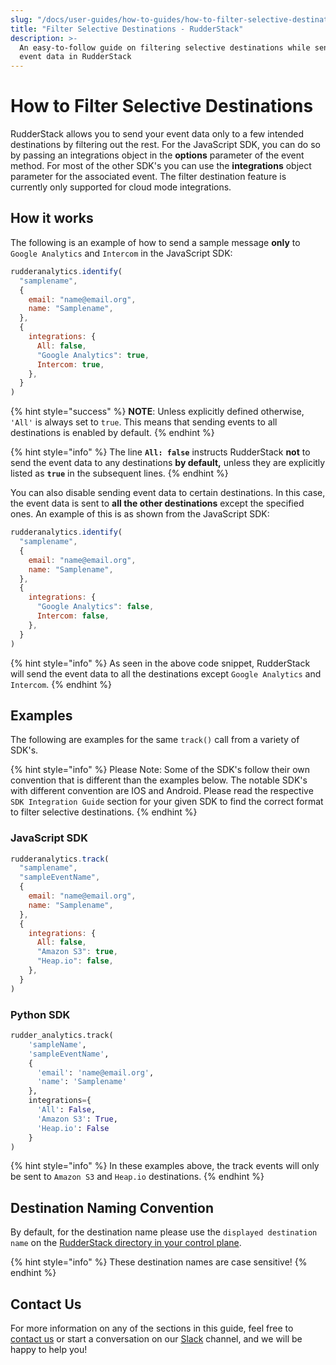 ```yaml
---
slug: "/docs/user-guides/how-to-guides/how-to-filter-selective-destinations"
title: "Filter Selective Destinations - RudderStack"
description: >-
  An easy-to-follow guide on filtering selective destinations while sending
  event data in RudderStack
---
```


# How to Filter Selective Destinations

RudderStack allows you to send your event data only to a few intended destinations by filtering out the rest. For the JavaScript SDK, you can do so by passing an integrations object in the **options** parameter of the event method. For most of the other SDK's you can use the **integrations** object parameter for the associated event. The filter destination feature is currently only supported for cloud mode integrations.

## How it works

The following is an example of how to send a sample message **only** to `Google Analytics` and `Intercom` in the JavaScript SDK:

```javascript
rudderanalytics.identify(
  "samplename",
  {
    email: "name@email.org",
    name: "Samplename",
  },
  {
    integrations: {
      All: false,
      "Google Analytics": true,
      Intercom: true,
    },
  }
)
```

{% hint style="success" %}
**NOTE**: Unless explicitly defined otherwise, `'All'` is always set to `true`. This means that sending events to all destinations is enabled by default.
{% endhint %}

{% hint style="info" %}
The line **`All: false`** instructs RudderStack **not** to send the event data to any destinations **by default,** unless they are explicitly listed as **`true`** in the subsequent lines.
{% endhint %}

You can also disable sending event data to certain destinations. In this case, the event data is sent to **all the other destinations** except the specified ones. An example of this is as shown from the JavaScript SDK:

```javascript
rudderanalytics.identify(
  "samplename",
  {
    email: "name@email.org",
    name: "Samplename",
  },
  {
    integrations: {
      "Google Analytics": false,
      Intercom: false,
    },
  }
)
```

{% hint style="info" %}
As seen in the above code snippet, RudderStack will send the event data to all the destinations except `Google Analytics` and `Intercom`.
{% endhint %}

## Examples

The following are examples for the same `track()` call from a variety of SDK's.

{% hint style="info" %}
Please Note: Some of the SDK's follow their own convention that is different than the examples below. The notable SDK's with different convention are IOS and Android. Please read the respective `SDK Integration Guide` section for your given SDK to find the correct format to filter selective destinations.
{% endhint %}

### JavaScript SDK

```javascript
rudderanalytics.track(
  "samplename",
  "sampleEventName",
  {
    email: "name@email.org",
    name: "Samplename",
  },
  {
    integrations: {
      All: false,
      "Amazon S3": true,
      "Heap.io": false,
    },
  }
)
```

### Python SDK

```python
rudder_analytics.track(
    'sampleName',
    'sampleEventName',
    {
      'email': 'name@email.org',
      'name': 'Samplename'
    },
    integrations={
      'All': False,
      'Amazon S3': True,
      'Heap.io': False
    }
)
```

{% hint style="info" %}
In these examples above, the track events will only be sent to `Amazon S3` and `Heap.io` destinations.
{% endhint %}

## Destination Naming Convention

By default, for the destination name please use the `displayed destination name` on the [RudderStack directory in your control plane](https://app.rudderstack.com/directory).

{% hint style="info" %}
These destination names are case sensitive!
{% endhint %}

## Contact Us

For more information on any of the sections in this guide, feel free to [contact us](mailto:%20docs@rudderstack.com) or start a conversation on our [Slack](https://resources.rudderstack.com/join-rudderstack-slack) channel, and we will be happy to help you!
